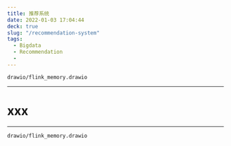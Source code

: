 ```yaml
---
title: 推荐系统
date: 2022-01-03 17:04:44
deck: true
slug: "/recommendation-system"
tags:
  - Bigdata
  - Recommendation
  - 
---
```


``` drawio
drawio/flink_memory.drawio
```

---

# xxx

---

``` drawio
drawio/flink_memory.drawio
```